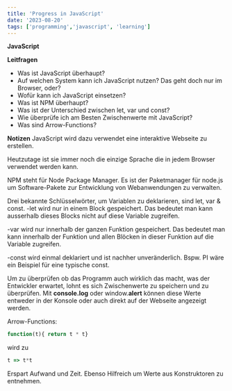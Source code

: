 ```yaml
---
title: 'Progress in JavaScript'
date: '2023-08-20'
tags: ['programming','javascript', 'learning']
---
```


**JavaScript**

<CustomImage src="https://raw.githubusercontent.com/AndrinTraeger/blogposts/main/images/js.png" alt="JavaScript" />

**Leitfragen**
- Was ist JavaScript überhaupt?
- Auf welchen System kann ich JavaScript nutzen? Das geht doch nur im Browser, oder?
- Wofür kann ich JavaScript einsetzen?
- Was ist NPM überhaupt?
- Was ist der Unterschied zwischen let, var und const?
- Wie überprüfe ich am Besten Zwischenwerte mit JavaScript?
- Was sind Arrow-Functions?

**Notizen**
JavaScript wird dazu verwendet eine interaktive Webseite zu erstellen.

Heutzutage ist sie immer noch die einzige Sprache die in jedem Browser verwendet werden kann.

NPM steht für Node Package Manager. Es ist der Paketmanager für node.js um Software-Pakete zur Entwicklung von Webanwendungen zu verwalten.

Drei bekannte Schlüsselwörter, um Variablen zu deklarieren, sind let, var & const.
-let wird nur in einem Block gespeichert. Das bedeutet man kann ausserhalb dieses Blocks nicht auf diese Variable zugreifen.

-var wird nur innerhalb der ganzen Funktion gespeichert. Das bedeutet man kann innerhalb der Funktion und allen Blöcken in dieser Funktion auf die Variable zugreifen.

-const wird einmal deklariert und ist nachher unveränderlich. Bspw. PI wäre ein Beispiel für eine typische const.

Um zu überprüfen ob das Programm auch wirklich das macht, was der Entwickler erwartet, lohnt es sich Zwischenwerte zu speichern und zu überprüfen. Mit **console.log** oder window.**alert** können diese Werte entweder in der Konsole oder auch direkt auf der Webseite angezeigt werden.

Arrow-Functions: 
```js
function(t){ return t * t}
```
wird zu
```js
t => t*t
```
Erspart Aufwand und Zeit.
Ebenso Hilfreich um Werte aus Konstruktoren zu entnehmen.